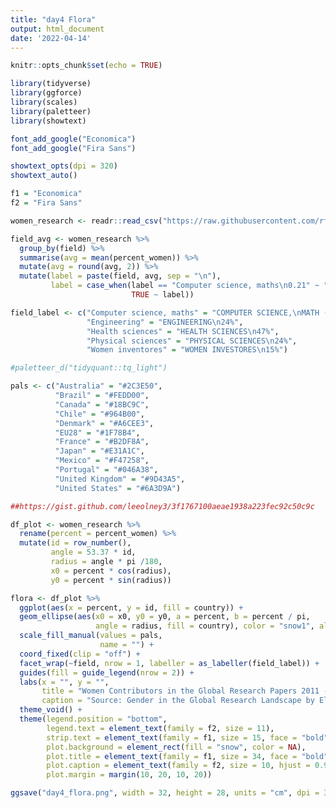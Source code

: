 ```yaml
---
title: "day4 Flora"
output: html_document
date: '2022-04-14'
---
```


```r
knitr::opts_chunk$set(echo = TRUE)
```

```r
library(tidyverse)
library(ggforce)
library(scales)
library(paletteer)
library(showtext)

font_add_google("Economica")
font_add_google("Fira Sans")

showtext_opts(dpi = 320)
showtext_auto()

f1 = "Economica"
f2 = "Fira Sans"
```

```r
women_research <- readr::read_csv("https://raw.githubusercontent.com/rfordatascience/tidytuesday/master/data/2019/2019-04-16/women_research.csv")

field_avg <- women_research %>% 
  group_by(field) %>% 
  summarise(avg = mean(percent_women)) %>% 
  mutate(avg = round(avg, 2)) %>% 
  mutate(label = paste(field, avg, sep = "\n"),
         label = case_when(label == "Computer science, maths\n0.21" ~ "Computer science,\nmath 0.21",
                           TRUE ~ label))

field_label <- c("Computer science, maths" = "COMPUTER SCIENCE,\nMATH (AVG) 21%",
                 "Engineering" = "ENGINEERING\n24%",
                 "Health sciences" = "HEALTH SCIENCES\n47%",
                 "Physical sciences" = "PHYSICAL SCIENCES\n24%",
                 "Women inventores" = "WOMEN INVESTORES\n15%")

#paletteer_d("tidyquant::tq_light")

pals <- c("Australia" = "#2C3E50", 
          "Brazil" = "#FEDD00", 
          "Canada" = "#18BC9C",
          "Chile" = "#964B00", 
          "Denmark" = "#A6CEE3", 
          "EU28" = "#1F78B4", 
          "France" = "#B2DF8A", 
          "Japan" = "#E31A1C", 
          "Mexico" = "#F47258", 
          "Portugal" = "#046A38", 
          "United Kingdom" = "#9D43A5", 
          "United States" = "#6A3D9A")
```

```r
##https://gist.github.com/leeolney3/3f1767100aeae1938a223fec92c50c9c

df_plot <- women_research %>% 
  rename(percent = percent_women) %>% 
  mutate(id = row_number(),
         angle = 53.37 * id,
         radius = angle * pi /180,
         x0 = percent * cos(radius),
         y0 = percent * sin(radius))

flora <- df_plot %>% 
  ggplot(aes(x = percent, y = id, fill = country)) +
  geom_ellipse(aes(x0 = x0, y0 = y0, a = percent, b = percent / pi, 
                   angle = radius, fill = country), color = "snow1", alpha = 0.7) +
  scale_fill_manual(values = pals,
                    name = "") +
  coord_fixed(clip = "off") +
  facet_wrap(~field, nrow = 1, labeller = as_labeller(field_label)) +
  guides(fill = guide_legend(nrow = 2)) +
  labs(x = "", y = "",
       title = "Women Contributors in the Global Research Papers 2011 - 2015",
       caption = "Source: Gender in the Global Research Landscape by Elsevier\nGraphic: Sung Inkyung") +
  theme_void() +
  theme(legend.position = "bottom",
        legend.text = element_text(family = f2, size = 11),
        strip.text = element_text(family = f1, size = 15, face = "bold", color = "gray35"),
        plot.background = element_rect(fill = "snow", color = NA),
        plot.title = element_text(family = f1, size = 34, face = "bold", hjust = 0.5, margin = margin(b = 25)),
        plot.caption = element_text(family = f2, size = 10, hjust = 0.95, margin = margin(t = 20)),
        plot.margin = margin(10, 20, 10, 20))

ggsave("day4_flora.png", width = 32, height = 28, units = "cm", dpi = 320)

```

